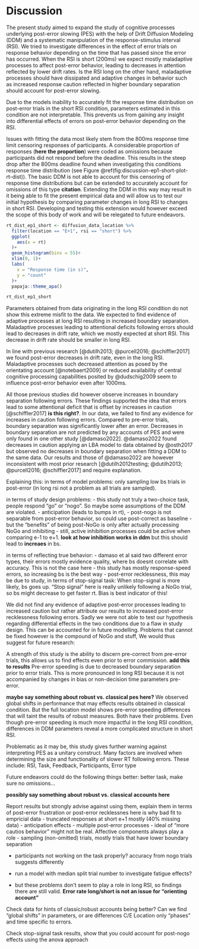 # Discussion
The present study aimed to expand the study of cognitive processes underlying post-error slowing (PES) with the help of Drift Diffusion Modeling (DDM) and a systematic manipulation of the response-stimulus interval (RSI). We tried to investigate differences in the effect of error trials on response behavior depending on the time that has passed since the error has occurred. When the RSI is short (200ms) we expect mostly maladaptive processes to affect post-error behavior, leading to decreases in attention reflected by lower drift rates. Is the RSI long on the other hand, maladaptive processes should have dissipated and adaptive changes in behavior such as increased response caution reflected in higher boundary separation should account for post-error slowing.
 
Due to the models inability to accurately fit the response time distribution on post-error trials in the short RSI condition, parameters estimated in this condition are not interpretable. This prevents us from gaining any insight into differential effects of errors on post-error behavior depending on the RSI. 

Issues with fitting the data most likely stem from the 800ms response time limit censoring responses of participants. A considerable proportion of responses (**here the proportion**) were coded as omissions because participants did not respond before the deadline. This results in the steep drop after the 800ms deadline found when investigating this conditions response time distribution (see Figure \@ref(fig:discussion-ep1-short-plot-rt-dist)). The basic DDM is not able to account for this censoring of response time distributions but can be extended to accurately account for omissions of this type **citation**. Extending the DDM in this way may result in it being able to fit the present empirical data and will allow us to test our initial hypothesis by comparing parameter changes in long RSI to changes in short RSI. Developing and testing this extension would however exceed the scope of this body of work and will be relegated to future endeavors.

```r
rt_dist_ep1_short <- diffusion_data_location %>% 
  filter(location == "E+1", rsi == "short") %>% 
  ggplot(
    aes(x = rt)
  )+
  geom_histogram(bins = 55)+
  xlim(0, 1)+
  labs(
    x = "Response time (in s)",
    y = "count"
  )+
  papaja::theme_apa()

rt_dist_ep1_short
```

Parameters obtained from data originating in the long RSI condition do not show this extreme misfit to the data. We expected to find evidence of adaptive processes at long RSI resulting in increased boundary separation. Maladaptive processes leading to attentional deficits following errors should lead to decreases in drift rate, which we mostly expected at short RSI. This decrease in drift rate should be smaller in long RSI.

In line with previous research [@dutilh2013; @purcell2016; @schiffler2017] we found post-error decreases in drift rate, even in the long RSI. Maladaptive processes such decreased attention as posed by the orientating account [@notebaert2009] or reduced availability of central cognitive processing capabilities posited by @dudschig2009 seem to influence post-error behavior even after 1000ms.

All those previous studies did however observe increases in boundary separation following errors. These findings supported the idea that errors lead to some attentional deficit that is  offset by increases in caution [@schiffler2017] **is this right?**. In our data, we failed to find any evidence for increases in caution following errors. Compared to pre-error trials, boundary separation was significantly lower after an error. Decreases in boundary separation are not predicted by any accounts of PES and were only found in one other study [@damaso2022]. @damaso2022 found decreases in caution applying an LBA model to data obtained by @osth2017 but observed no decreases in boundary separation when fitting a DDM to the same data. Our results and those of @damaso2022 are however inconsistent with most prior research [@dutilh2012testing; @dutilh2013; @purcell2016; @schiffler2017] and require explanation.

Explaining this:
in terms of model problems: only sampling low bs trials in post-error (in long rsi not a problem as all trials are sampled).

in terms of study design problems:
- this study not truly a two-choice task, people respond "go" or "nogo". So maybe some assumptions of the DDM are violated.
- anticipation (leads to bumps in rt),
- post-nogo is not separable from post-error behavior, so could use post-correct as baseline
- but the "benefits" of being post-NoGo is only after actually processing NoGo and inhibiting
- still, active inhibition processes could be active when comparing e-1 to e+1. **look at how inhibition works in ddm** but this should lead to **increaes** in bs.

in terms of reflecting true behavior:
- damaso et al said two different error types, their errors mostly evidence quality, where bs doesnt correlate with accuracy. This is not the case here
- this study has mostly response-speed errors, so increasing bs is the best way 
- post-error recklessness, this may be due to study,
in terms of stop-signal task: When stop-signal is more likely, bs goes up. "Stop signal" here is really unlikely following a NoGo trial, so bs might decrease to get faster rt.
Bias is best indicator of this!   

We did not find any evidence of adaptive post-error processes leading to increased caution but rather attribute our results to increased post-error recklessness following errors. Sadly we were not able to test our hypothesis regarding differential effects in the two conditions due to a flaw in study design. This can be accounted for in future modelling. Problems that cannot be fixed however is the compound of NoGo and stuff, We would thus suggest for future research:

A strength of this study is the ability to discern pre-correct from pre-error trials, this allows us to find effects even prior to error commission. **add this to results** Pre-error speeding is due to decreased boundary separation prior to error trials. This is more pronounced in long RSI because it is not accompanied by changes in bias or non-decision time parameters pre-error.

**maybe say something about robust vs. classical pes here?**
We observed global shifts in performance that may effects results obtained in classical condition. But the full location model shows pre-error speeding differences that will taint the results of robust measures. Both have their problems. Even though pre-error speeding is much more impactful in the long RSI condition, differences in DDM parameters reveal a more complicated structure in short RSI.

Problematic as it may be, this study gives further warning against interpreting PES as a unitary construct. Many factors are involved when determining the size and functionality of slower RT following errors. These include: RSI, Task, Feedback, Participants, Error type

Future endeavors could do the following things better: better task, make sure no omissions...

**possibly say something about robust vs. classical accounts here**


<!-- NOTES ------------- -->

Report results but strongly advise against using them, explain them in terms of post-error frustration or post-error recklessnes
here is why
bad fit to empricial data
- truncated responses at short e+1 mostly (40% missing data)
- anticipation effects
- multiple post-error processes
- ideal of "more cautios behavior" might not be real. Affective components always play a role
- sampling (non-omitted) trials, mostly trials that have lower boundary separation

- participants not working on the task properly? accuracy from nogo trials suggests differently

- run a model with median split trial number to investigate fatigue effects?

- but these problems don't seem to play a role in long RSI, so findings there are still valid. 
**Error rate long/short is not an issue for "orienting account"**

Check data for hints of classic/robust accounts being better? Can we find "global shifts" in parameters, or are differences C/E Location only "phases" and time specific to errors.

Check stop-signal task results, show that you could account for post-nogo effects using the anova approach
<!-- -describe theory -->
<!-- -describe what was done -->
<!-- - task, PES spec, model -->
<!-- - describe results -->
<!-- - say what that means theoretically, show what accounts it contributes with -->
<!-- - boundary separation last -->
<!-- - discuss potential reasons for this -->
<!-- - discuss how Damaso 2022 found same thing (Lex Task, with Confidence ratings, huge RSI) -->
<!-- - Might be due to confounding problems -->
<!-- - Might be due to errors being post-NoGo - that would only show in "robust" comparison -->
<!-- 	- Find some evidence of post-Nogo effects? -->
<!-- - Might be due to errors being post-response - that would only show in "classic" condition -->
<!-- 	- Find some evidence of post-inhibition response? -->
<!-- - Compare post-NoGo to post-Go (C-1 -- C+1) to fix first or C+1 -- C-1 -->
<!-- - Ultimately, you cannot separate a response following an error from also following a failed inhibition trial -->
<!-- - Maybe compare effects of Go-errors? Don't have any go-errors (practically) that aren't NA responses -->

<!-- might be due to real decreases in boundary separation -->
<!-- - talk about error types -->
<!-- - talk about post-error recklessness -->
<!-- 	- Damaso et al (2020) say post-error recklessness, lending to post-error speeding is found mainly after evidence-quality errors -->


<!-- ## further research -->
<!-- Better task! This one allowed the location model, but it's also shit -->
<!-- Investigate group-level sd in E-1 compared to E+1, more variance following an error? -> individual differences in error processing. Tentative suggestions at best -->
<!-- Just talk about the influence of tasks, error types and response instructions more generally. It seems to make a huge difference! -->

<!-- Speed and accuracy instruction seems to matter (Damaso, 2022), maybe take a look at whether individuals preferred speed/accuracy? Or manipulate that in later research -->

<!-- ## Limitations -->
<!-- Discuss model fit here -->
<!-- Discuss the paper suggesting LBA modelling here -->
<!-- - Damaso et al. suggest DDM bad because it doesn't separate error and correct responses -> bring up the error rate in trials analysed.  -->
<!-- - max error rate in my experiment is 5% - 480/7200 trials errors. (E+1) -->
<!-- Error types: Do I find evidence for response quality errors? Percent of error responses to nogo-trials slower than correct responses? Somewhat pointless because of inhibition. -->


<!-- Maybe say: Effect of error on rt not generalizable to "errors" in general but more specific to inhibition errors in nogo trials. Should be on the safe side with that. -->

<!-- Effect of error should depend on a) requirements of task and b) the process that failed -->
<!-- - maybe find some evidence of that -->